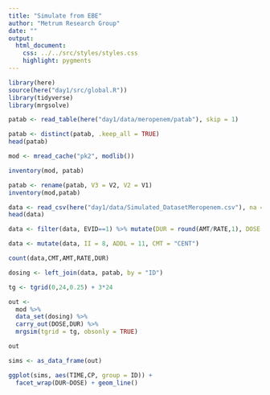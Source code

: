 ```yaml
---
title: "Simulate from EBE"
author: "Metrum Research Group"
date: ""
output: 
  html_document:
    css: ../../src/styles/styles.css
    highlight: pygments
---
```



```r
library(here)
source(here("day1/src/global.R"))
library(tidyverse)
library(mrgsolve)
```


```r
patab <- read_table(here("day1/data/meropenem/patab"), skip = 1)
```


```r
patab <- distinct(patab, .keep_all = TRUE)
head(patab)
```

```r
mod <- mread_cache("pk2", modlib())
```


```r
inventory(mod, patab)
```


```r
patab <- rename(patab, V3 = V2, V2 = V1)
inventory(mod,patab)
```

```r
data <- read_csv(here("day1/data/Simulated_DatasetMeropenem.csv"), na = '.')
head(data)
```

```r
data <- filter(data, EVID==1) %>% mutate(DUR = round(AMT/RATE,1), DOSE = AMT)
```


```r
data <- mutate(data, II = 8, ADDL = 11, CMT = "CENT")
```


```r
count(data,CMT,AMT,RATE,DUR)
```


```r
dosing <- left_join(data, patab, by = "ID")
```

```r
tg <- tgrid(0,24,0.25) + 3*24
```


```r
out <- 
  mod %>% 
  data_set(dosing) %>%
  carry_out(DOSE,DUR) %>%
  mrgsim(tgrid = tg, obsonly = TRUE) 
```

```r
out
```


```r
sims <- as_data_frame(out)
```


```r
ggplot(sims, aes(TIME,CP, group = ID)) + 
  facet_wrap(DUR~DOSE) + geom_line()
```

